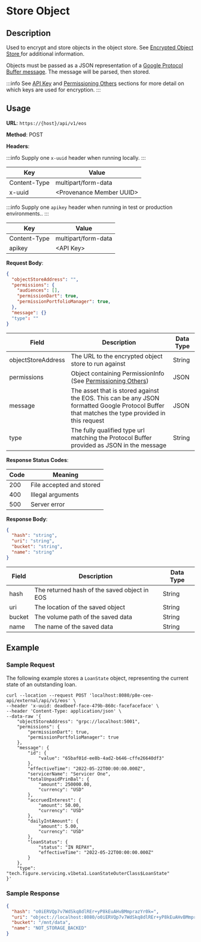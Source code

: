 # Store Object


<DocSubheader text="Encrypt and store any object represented as a Protocol Buffer" />

## Description

Used to encrypt and store objects in the object store. See [Encrypted Object Store ](https://developer.provenance.io/docs/p8e/overview/encrypted-object-store)for additional information.

Objects must be passed as a JSON representation of a [Google Protocol Buffer message](https://developers.google.com/protocol-buffers/docs/overview). The message will be parsed, then stored.

:::info
See [API Key](../../#api-key-for-test-or-production-environments) and [Permissioning Others](../../../p8e-contract-execution-environment-p8e/key-management/permissioning-others.md) sections for more detail on which keys are used for encryption.
:::

## Usage

**URL**: `https://{host}/api/v1/eos`

**Method**: POST

**Headers**:


<Tabs>
<TabItem value="local" label="Local">

:::info
Supply one `x-uuid` header when running locally.
:::

| Key          | Value                      |
| ------------ | -------------------------- |
| Content-Type | multipart/form-data        |
| x-uuid       | \<Provenance Member UUID\> |

</TabItem>
<TabItem value="test-production" label="Test/Production">

:::info
Supply one `apikey` header when running in test or production environments..
:::

| Key          | Value               |
| ------------ | ------------------- |
| Content-Type | multipart/form-data |
| apikey       | \<API Key\>         |

</TabItem>
</Tabs>

**Request Body**:

```json
{
  "objectStoreAddress": "",
  "permissions": {
    "audiences": [],
    "permissionDart": true,
    "permissionPortfolioManager": true,
  },
  "message": {}
  "type": ""
}
```

| Field              | Description                                                                                                                                           | Data Type |
| ------------------ | ----------------------------------------------------------------------------------------------------------------------------------------------------- | --------- |
| objectStoreAddress | The URL to the encrypted object store to run against                                                                                                  | String    |
| permissions        | Object containing PermissionInfo (See [Permissioning Others](../../../p8e-contract-execution-environment-p8e/key-management/permissioning-others.md)) | JSON      |
| message            | The asset that is stored against the EOS. This can be any JSON formatted Google Protocol Buffer that matches the type provided in this request        | JSON      |
| type               | The fully qualified type url matching the Protocol Buffer provided as JSON in the message                                                             | String    |

**Response Status Codes**:

| Code | Meaning                  |
| ---- | ------------------------ |
| 200  | File accepted and stored |
| 400  | Illegal arguments        |
| 500  | Server error             |

**Response Body**:

```json
{
  "hash": "string",
  "uri": "string",
  "bucket": "string",
  "name": "string"
}
```

| Field  | Description                                  | Data Type |
| ------ | -------------------------------------------- | --------- |
| hash   | The returned hash of the saved object in EOS | String    |
| uri    | The location of the saved object             | String    |
| bucket | The volume path of the saved data            | String    |
| name   | The name of the saved data                   | String    |

## Example

### Sample Request

The following example stores a `LoanState` object, representing the current state of an outstanding loan.

```
curl --location --request POST 'localhost:8080/p8e-cee-api/external/api/v1/eos' \
--header 'x-uuid: deadbeef-face-479b-860c-facefaceface' \
--header 'Content-Type: application/json' \
--data-raw '{
    "objectStoreAddress": "grpc://localhost:5001",
    "permissions": {
        "permissionDart": true,
        "permissionPortfolioManager": true
    },
    "message": {
        "id": {
            "value": "65baf01d-ee8b-4ad2-b646-cffe26640df3"
        },
        "effectiveTime": "2022-05-22T00:00:00.000Z",
        "servicerName": "Servicer One",
        "totalUnpaidPrinBal": {
            "amount": 250000.00,
            "currency": "USD"
        },
        "accruedInterest": {
            "amount": 50.00,
            "currency": "USD"
        },
        "dailyIntAmount": {
            "amount": 5.00,
            "currency": "USD"
        },
        "loanStatus": {
            "status": "IN REPAY",
            "effectiveTime": "2022-05-22T00:00:00.000Z"
        }
    },
    "type": "tech.figure.servicing.v1beta1.LoanStateOuterClass$LoanState"
}'
```

### Sample Response

```json
{
  "hash": "o0iERVQp7v7WdSkq8dlREr+yP8kEuAHvBMmprazYr0k=",
  "uri": "object://localhost:8080/o0iERVQp7v7WdSkq8dlREr+yP8kEuAHvBMmprazYr0k=",
  "bucket": "/mnt/data",
  "name": "NOT_STORAGE_BACKED"
}
```
